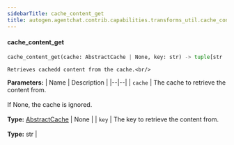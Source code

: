 ```yaml
---
sidebarTitle: cache_content_get
title: autogen.agentchat.contrib.capabilities.transforms_util.cache_content_get
---
```


<code class="doc-symbol doc-symbol-heading doc-symbol-function"></code>
#### cache_content_get

```python
cache_content_get(cache: AbstractCache | None, key: str) -> tuple[str | list[dict[str, Any] | str] | None, ...] | None
```

    Retrieves cachedd content from the cache.<br/>

<b>Parameters:</b>
| Name | Description |
|--|--|
| `cache` | The cache to retrieve the content from.<br/><br/>If None, the cache is ignored.<br/><br/>**Type:** [AbstractCache](/docs/api-reference/autogen/cache/AbstractCache) \| None |
| `key` | The key to retrieve the content from.<br/><br/>**Type:** str |

<br />